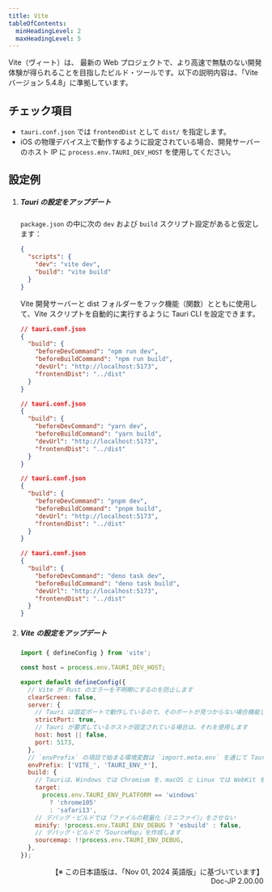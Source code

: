 ```yaml
---
title: Vite
tableOfContents:
  minHeadingLevel: 2
  maxHeadingLevel: 5
---
```



Vite（ヴィート）は、 最新の Web プロジェクトで、より高速で無駄のない開発体験が得られることを目指したビルド・ツールです。以下の説明内容は、「Vite バージョン 5.4.8」に準拠しています。　

## チェック項目

- `tauri.conf.json` では `frontendDist` として `dist/` を指定します。
- iOS の物理デバイス上で動作するように設定されている場合、開発サーバーのホスト IP に `process.env.TAURI_DEV_HOST` を使用してください。

## 設定例

<Steps>

1.  ##### Tauri の設定をアップデート

    `package.json` の中に次の `dev` および `build` スクリプト設定があると仮定します：

    ```json
    {
      "scripts": {
        "dev": "vite dev",
        "build": "vite build"
      }
    }
    ```

    Vite 開発サーバーと dist フォルダーをフック機能（関数）とともに使用して、Vite スクリプトを自動的に実行するように Tauri CLI を設定できます。

    <Tabs>

    <TabItem label="npm">

    ```json
    // tauri.conf.json
    {
      "build": {
        "beforeDevCommand": "npm run dev",
        "beforeBuildCommand": "npm run build",
        "devUrl": "http://localhost:5173",
        "frontendDist": "../dist"
      }
    }
    ```

    </TabItem>

    <TabItem label="yarn">

    ```json
    // tauri.conf.json
    {
      "build": {
        "beforeDevCommand": "yarn dev",
        "beforeBuildCommand": "yarn build",
        "devUrl": "http://localhost:5173",
        "frontendDist": "../dist"
      }
    }
    ```

    </TabItem>

    <TabItem label="pnpm">

    ```json
    // tauri.conf.json
    {
      "build": {
        "beforeDevCommand": "pnpm dev",
        "beforeBuildCommand": "pnpm build",
        "devUrl": "http://localhost:5173",
        "frontendDist": "../dist"
      }
    }
    ```

    </TabItem>

    <TabItem label="deno">

    ```json
    // tauri.conf.json
    {
      "build": {
        "beforeDevCommand": "deno task dev",
        "beforeBuildCommand": "deno task build",
        "devUrl": "http://localhost:5173",
        "frontendDist": "../dist"
      }
    }
    ```

    </TabItem>

    </Tabs>

1.  ##### Vite の設定をアップデート

    ```js title="vite.config.js"
    import { defineConfig } from 'vite';

    const host = process.env.TAURI_DEV_HOST;

    export default defineConfig({
      // Vite が Rust のエラーを不明瞭にするのを防止します
      clearScreen: false,
      server: {
        // Tauri は固定ポートで動作しているので、そのポートが見つからない場合機能しません
        strictPort: true,
        // Tauri が要求しているホストが設定されている場合は、それを使用します
        host: host || false,
        port: 5173,
      },
      // `envPrefix` の項目で始まる環境変数は `import.meta.env` を通じて Tauri のソース・コードから参照できます
      envPrefix: ['VITE_', 'TAURI_ENV_*'],
      build: {
        // Tauriは、Windows では Chromium を、macOS と Linux では WebKit を使用しています
        target:
          process.env.TAURI_ENV_PLATFORM == 'windows'
            ? 'chrome105'
            : 'safari13',
        // デバッグ・ビルドでは「ファイルの軽量化（ミニファイ）」をさせない
        minify: !process.env.TAURI_ENV_DEBUG ? 'esbuild' : false,
        // デバッグ・ビルドで「SourceMap」を作成します
        sourcemap: !!process.env.TAURI_ENV_DEBUG,
      },
    });
    ```

</Steps>

<div style="text-align: right;">
  【※ この日本語版は、「Nov 01, 2024 英語版」に基づいています】
  <br />
  Doc-JP 2.00.00
</div>
